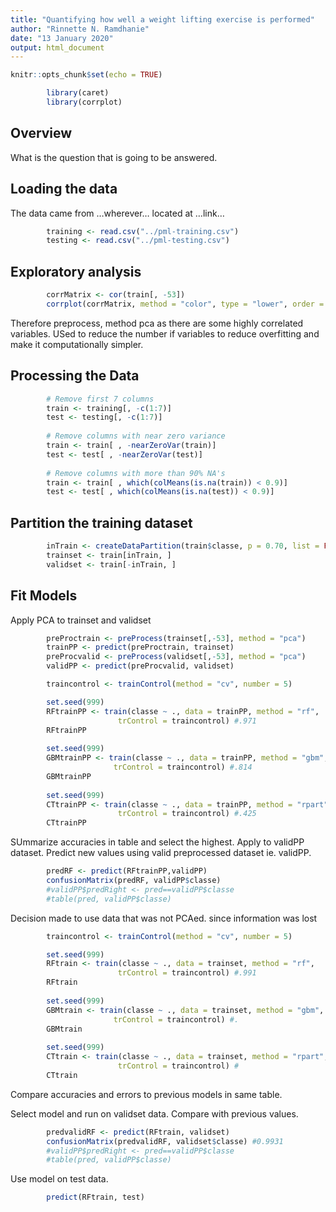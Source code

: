 ```yaml
---
title: "Quantifying how well a weight lifting exercise is performed"
author: "Rinnette N. Ramdhanie"
date: "13 January 2020"
output: html_document
---
```


```r
knitr::opts_chunk$set(echo = TRUE)
```

```r
        library(caret)
        library(corrplot)
```

## Overview

What is the question that is going to be answered.


## Loading the data

The data came from ...wherever... located at ...link...

```r
        training <- read.csv("../pml-training.csv")
        testing <- read.csv("../pml-testing.csv")
```

## Exploratory analysis
```r
        corrMatrix <- cor(train[, -53])
        corrplot(corrMatrix, method = "color", type = "lower", order = "AOE")

```
Therefore preprocess, method pca as there are some highly correlated variables. USed to reduce the number if variables to reduce overfitting and make it computationally simpler.


## Processing the Data

```r
        # Remove first 7 columns
        train <- training[, -c(1:7)]
        test <- testing[, -c(1:7)]
        
        # Remove columns with near zero variance
        train <- train[ , -nearZeroVar(train)]
        test <- test[ , -nearZeroVar(test)]
        
        # Remove columns with more than 90% NA's
        train <- train[ , which(colMeans(is.na(train)) < 0.9)]
        test <- test[ , which(colMeans(is.na(test)) < 0.9)]
```

## Partition the training dataset

```r
        inTrain <- createDataPartition(train$classe, p = 0.70, list = FALSE)
        trainset <- train[inTrain, ]
        validset <- train[-inTrain, ]
```

## Fit Models
Apply PCA to trainset and validset

```r
        preProctrain <- preProcess(trainset[,-53], method = "pca")
        trainPP <- predict(preProctrain, trainset)
        preProcvalid <- preProcess(validset[,-53], method = "pca")
        validPP <- predict(preProcvalid, validset)
```

```r
        traincontrol <- trainControl(method = "cv", number = 5)

        set.seed(999)
        RFtrainPP <- train(classe ~ ., data = trainPP, method = "rf", 
                        trControl = traincontrol) #.971
        RFtrainPP
        
        set.seed(999)
        GBMtrainPP <- train(classe ~ ., data = trainPP, method = "gbm", 
                       trControl = traincontrol) #.814
        GBMtrainPP
        
        set.seed(999)
        CTtrainPP <- train(classe ~ ., data = trainPP, method = "rpart", 
                        trControl = traincontrol) #.425
        CTtrainPP
```

SUmmarize accuracies in table and select the highest. Apply to validPP dataset.
Predict new values using valid preprocessed dataset ie. validPP.

```r
        predRF <- predict(RFtrainPP,validPP)
        confusionMatrix(predRF, validPP$classe)
        #validPP$predRight <- pred==validPP$classe
        #table(pred, validPP$classe)

```

Decision made to use data that was not PCAed. since information was lost

```r
        traincontrol <- trainControl(method = "cv", number = 5)

        set.seed(999)
        RFtrain <- train(classe ~ ., data = trainset, method = "rf", 
                        trControl = traincontrol) #.991
        RFtrain
        
        set.seed(999)
        GBMtrain <- train(classe ~ ., data = trainset, method = "gbm", 
                       trControl = traincontrol) #.
        GBMtrain
        
        set.seed(999)
        CTtrain <- train(classe ~ ., data = trainset, method = "rpart", 
                        trControl = traincontrol) #
        CTtrain

```
Compare accuracies and errors to previous models in same table.

Select model and run on validset data.  Compare with previous values.

```r
        predvalidRF <- predict(RFtrain, validset)
        confusionMatrix(predvalidRF, validset$classe) #0.9931
        #validPP$predRight <- pred==validPP$classe
        #table(pred, validPP$classe)

```

Use model on test data.
```r
        predict(RFtrain, test)
```
